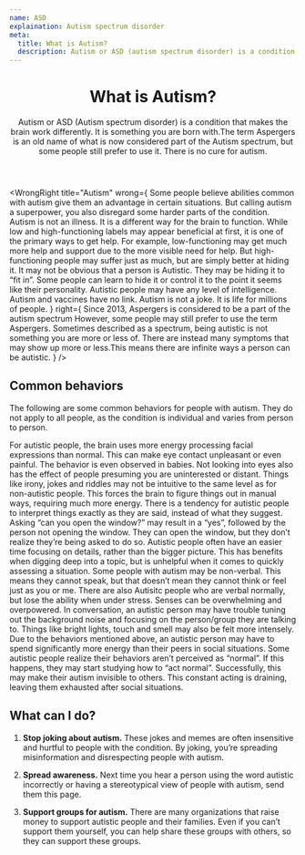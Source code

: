```yaml
---
name: ASD
explaination: Autism spectrum disorder
meta:
  title: What is Autism?
  description: Autism or ASD (autism spectrum disorder) is a condition that makes the brain work differently.
---
```


<Header>

# What is Autism?

Autism or ASD (Autism spectrum disorder) is a condition that makes the brain work differently. It is something you are born with.The term Aspergers is an old name of what is now considered part of the Autism spectrum, but some people still prefer to use it. There is no cure for autism.

</Header>

<Main>

<WrongRight
  title="Autism"
  wrong={
    <Definition>
      <DefinitionItem summary="Simply a superpower">
        Some people believe abilities common with autism give them an advantage in certain
        situations. But calling autism a superpower, you also disregard some harder parts
        of the condition.
      </DefinitionItem>
      <DefinitionItem summary="An illness">
        Autism is not an illness. It is a different way for the brain to function.
      </DefinitionItem>
      <DefinitionItem summary="Low or high-functioning">
        While low and high-functioning labels may appear beneficial at first, it is one of
        the primary ways to get help. For example, low-functioning may get much more help
        and support due to the more visible need for help. But high-functioning people may
        suffer just as much, but are simply better at hiding it.
      </DefinitionItem>
      <DefinitionItem summary="Always visible">
        It may not be obvious that a person is Autistic. They may be hiding it to “fit
        in”. Some people can learn to hide it or control it to the point it seems like
        their personality.
      </DefinitionItem>
      <DefinitionItem summary="Indicative of intelligence">
        Autistic people may have any level of intelligence.
      </DefinitionItem>
      <DefinitionItem summary="Caused by vaccines">
        Autism and vaccines have no link.
      </DefinitionItem>
      <DefinitionItem summary="Something to joke about">
        Autism is not a joke. It is life for millions of people.
      </DefinitionItem>
    </Definition>
  }
  right={
    <Definition>
      <DefinitionItem summary="A broad spectrum that includes Aspergers">
        Since 2013, Aspergers is considered to be a part of the autism spectrum However,
        some people may still prefer to use the term Aspergers.
      </DefinitionItem>
      <DefinitionItem summary="Different for everyone">
        Sometimes described as a spectrum, being autistic is not something you are more or
        less of. There are instead many symptoms that may show up more or less.This means
        there are infinite ways a person can be autistic.
      </DefinitionItem>
    </Definition>
  }
/>

<Section>

## Common behaviors

The following are some common behaviors for people with autism. They do not apply to all people, as the condition is individual and varies from person to person.

<Definition>
  <DefinitionItem summary="Eye contact is unpleasant">
    For autistic people, the brain uses more energy processing facial expressions than
    normal. This can make eye contact unpleasant or even painful. The behavior is even
    observed in babies. Not looking into eyes also has the effect of people presuming you
    are uninterested or distant.
  </DefinitionItem>
  <DefinitionItem summary="Social signals are not intuitive">
    Things like irony, jokes and riddles may not be intuitive to the same level as for
    non-autistic people. This forces the brain to figure things out in manual ways,
    requiring much more energy.
  </DefinitionItem>
  <DefinitionItem summary="Things are interpreted literally">
    There is a tendency for autistic people to interpret things exactly as they are said,
    instead of what they suggest. Asking “can you open the window?” may result in a “yes”,
    followed by the person not opening the window. They can open the window, but they
    don’t realize they’re being asked to do so.
  </DefinitionItem>
  <DefinitionItem summary="Recognizing details rather than the whole picture">
    Autistic people often have an easier time focusing on details, rather than the bigger
    picture. This has benefits when digging deep into a topic, but is unhelpful when it
    comes to quickly assessing a situation.
  </DefinitionItem>
  <DefinitionItem summary="Non-verbal">
    Some people with autism may be non-verbal. This means they cannot speak, but that
    doesn’t mean they cannot think or feel just as you or me. There are also Autisitc
    people who are verbal normally, but lose the ability when under stress.
  </DefinitionItem>
  <DefinitionItem summary="Hypersensitivity">
    Senses can be overwhelming and overpowered. In conversation, an autistic person may
    have trouble tuning out the background noise and focusing on the person/group they are
    talking to. Things like bright lights, touch and smell may also be felt more
    intensely.
  </DefinitionItem>
  <DefinitionItem summary="Social situations are draining">
    Due to the behaviors mentioned above, an autistic person may have to spend
    significantly more energy than their peers in social situations.
  </DefinitionItem>
  <DefinitionItem summary="Masking">
    Some autistic people realize their behaviors aren’t perceived as “normal”. If this
    happens, they may start studying how to “act normal”. Successfully, this may make
    their autism invisible to others. This constant acting is draining, leaving them
    exhausted after social situations.
  </DefinitionItem>
</Definition>

</Section>

<Section>

## What can I do?

1. **Stop joking about autism.** These jokes and memes are often insensitive and hurtful to people with the condition. By joking, you’re spreading misinformation and disrespecting people with autism.

1. **Spread awareness.** Next time you hear a person using the word autistic incorrectly or having a stereotypical view of people with autism, send them this page.

1. **Support groups for autism.** There are many organizations that raise money to support autistic people and their families. Even if you can’t support them yourself, you can help share these groups with others, so they can support these groups.

</Section>

<DocLinkBanner url="https://docs.google.com/document/d/1yJMCWHzZXe9xkp2n3bPXxCt9cd5WygM9AFT-P5r56qU/edit?usp=sharing" />

</Main>

